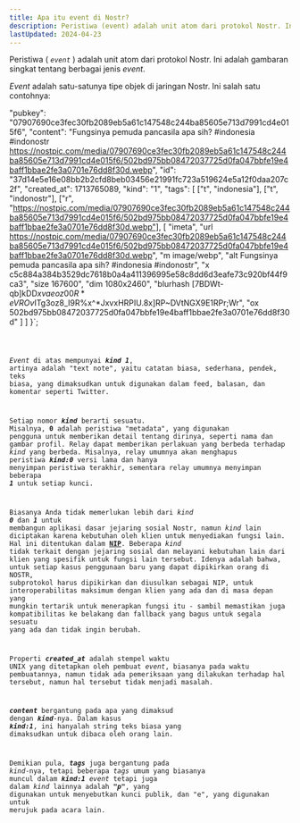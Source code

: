 ```yaml
---
title: Apa itu event di Nostr?
description: Peristiwa (event) adalah unit atom dari protokol Nostr. Ini adalah gambaran singkat tentang berbagai jenis event.
lastUpdated: 2024-04-23
---
```


Peristiwa ( _`event`_ ) adalah unit atom dari protokol Nostr. Ini adalah gambaran singkat tentang berbagai jenis _event_.

_Event_ adalah satu-satunya tipe objek di jaringan Nostr. Ini salah satu contohnya:


  "pubkey": "07907690ce3fec30fb2089eb5a61c147548c244ba85605e713d7991cd4e015f6",
  "content": "Fungsinya pemuda pancasila apa sih? #indonesia #indonostr https://nostpic.com/media/07907690ce3fec30fb2089eb5a61c147548c244ba85605e713d7991cd4e015f6/502bd975bb08472037725d0fa047bbfe19e4baff1bbae2fe3a0701e76dd8f30d.webp",
  "id": "37d14e5e16e08bb2b2cfd8beb03456e21991fc723a519624e5a12f0daa207c2f",
  "created_at": 1713765089,
  "kind": "1",
  "tags": [
    ["t", "indonesia"],
    ["t", "indonostr"],
    ["r", "https://nostpic.com/media/07907690ce3fec30fb2089eb5a61c147548c244ba85605e713d7991cd4e015f6/502bd975bb08472037725d0fa047bbfe19e4baff1bbae2fe3a0701e76dd8f30d.webp"],
    [
        "imeta", "url https://nostpic.com/media/07907690ce3fec30fb2089eb5a61c147548c244ba85605e713d7991cd4e015f6/502bd975bb08472037725d0fa047bbfe19e4baff1bbae2fe3a0701e76dd8f30d.webp",
        "m image/webp",
        "alt Fungsinya pemuda pancasila apa sih? #indonesia #indonostr",
        "x c5c884a384b3529dc7618b0a4a411396995e58c8dd6d3eafe73c920bf44f9ca3",
        "size 167600",
        "dim 1080x2460",
        "blurhash [7BDWt-qb]kDD$xvaeoz00R*eVROv$ITg3oz8_I9R%x^*JxvxHRPIU.8x]RP~DVtNGX9E1RPr;Wr",
        "ox 502bd975bb08472037725d0fa047bbfe19e4baff1bbae2fe3a0701e76dd8f30d"
    ]
  ]
}`;

<Code code={nostrEvent} lang="json" title={fileName} />

_Event_ di atas mempunyai _**kind 1**_, artinya adalah "text note", yaitu catatan biasa, sederhana, pendek, teks biasa, yang dimaksudkan untuk digunakan dalam feed, balasan, dan komentar seperti Twitter.

Setiap nomor **_kind_** berarti sesuatu. Misalnya, **0** adalah peristiwa "metadata", yang digunakan pengguna untuk memberikan detail tentang dirinya, seperti nama dan gambar profil. Relay dapat memberikan perlakuan yang berbeda terhadap _kind_ yang berbeda. Misalnya, relay umumnya akan menghapus peristiwa _**kind:0**_ versi lama dan hanya menyimpan peristiwa terakhir, sementara relay umumnya menyimpan beberapa _**1**_ untuk setiap kunci.

Biasanya Anda tidak memerlukan lebih dari _kind_ _**0**_ dan _**1**_ untuk membangun aplikasi dasar jejaring sosial Nostr, namun _kind_ lain diciptakan karena kebutuhan oleh klien untuk menyediakan fungsi lain. Hal ini ditentukan dalam [**NIP**](/protokol/klien). Beberapa _kind_ tidak terkait dengan jejaring sosial dan melayani kebutuhan lain dari klien yang spesifik untuk fungsi lain tersebut. Idenya adalah bahwa, untuk setiap kasus penggunaan baru yang dapat dipikirkan orang di NOSTR, subprotokol harus dipikirkan dan diusulkan sebagai NIP, untuk interoperabilitas maksimum dengan klien yang ada dan di masa depan yang mungkin tertarik untuk menerapkan fungsi itu - sambil memastikan juga kompatibilitas ke belakang dan fallback yang bagus untuk segala sesuatu yang ada dan tidak ingin berubah.

Properti _**created_at**_ adalah stempel waktu UNIX yang ditetapkan oleh pembuat _event_, biasanya pada waktu pembuatannya, namun tidak ada pemeriksaan yang dilakukan terhadap hal tersebut, namun hal tersebut tidak menjadi masalah.

_**content**_ bergantung pada apa yang dimaksud dengan _**kind**_-nya. Dalam kasus _**kind:1**_, ini hanyalah string teks biasa yang dimaksudkan untuk dibaca oleh orang lain.

Demikian pula, _**tags**_ juga bergantung pada _kind_-nya, tetapi beberapa _tags_ umum yang biasanya muncul dalam _**kind:1**_ _event_ tetapi juga dalam _kind_ lainnya adalah **"_p_"**, yang digunakan untuk menyebutkan kunci publik, dan "e", yang digunakan untuk merujuk pada acara lain.